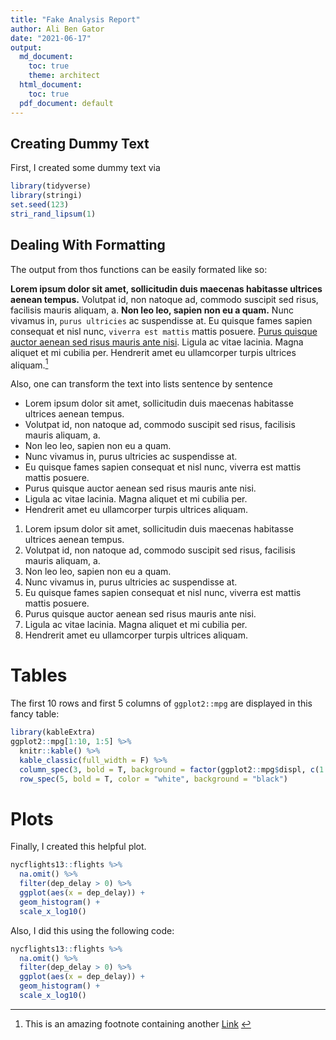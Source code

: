 ```yaml
---
title: "Fake Analysis Report"
author: Ali Ben Gator
date: "2021-06-17"
output:
  md_document:
    toc: true
    theme: architect
  html_document:
    toc: true
  pdf_document: default
---
```



## Creating Dummy Text

First, I created some dummy text via
```r
library(tidyverse)
library(stringi)
set.seed(123)
stri_rand_lipsum(1)
```


## Dealing With Formatting

The output from thos functions can be easily formated like so:

**Lorem ipsum dolor sit amet, sollicitudin duis maecenas habitasse ultrices aenean tempus.** Volutpat id, non natoque ad, commodo suscipit sed risus, facilisis mauris aliquam, a. **Non leo leo, sapien non eu a quam.** Nunc vivamus in, `purus ultricies` ac suspendisse at. Eu quisque fames sapien consequat et nisl nunc, `viverra est mattis` mattis posuere. [Purus quisque auctor aenean sed risus mauris ante nisi](https://www.youtube.com/watch?v=dQw4w9WgXcQ). Ligula ac vitae lacinia. Magna aliquet et mi cubilia per. Hendrerit amet eu ullamcorper turpis ultrices aliquam.^[This is an amazing footnote containing another [Link](https://yards.albert-rapp.de/) ]

Also, one can transform the text into lists sentence by sentence

* Lorem ipsum dolor sit amet, sollicitudin duis maecenas habitasse ultrices aenean tempus.
* Volutpat id, non natoque ad, commodo suscipit sed risus, facilisis mauris aliquam, a.
* Non leo leo, sapien non eu a quam.
* Nunc vivamus in, purus ultricies ac suspendisse at.
* Eu quisque fames sapien consequat et nisl nunc, viverra est mattis mattis posuere.
* Purus quisque auctor aenean sed risus mauris ante nisi.
* Ligula ac vitae lacinia. Magna aliquet et mi cubilia per.
* Hendrerit amet eu ullamcorper turpis ultrices aliquam.

1. Lorem ipsum dolor sit amet, sollicitudin duis maecenas habitasse ultrices aenean tempus.
1. Volutpat id, non natoque ad, commodo suscipit sed risus, facilisis mauris aliquam, a.
1. Non leo leo, sapien non eu a quam.
1. Nunc vivamus in, purus ultricies ac suspendisse at.
1. Eu quisque fames sapien consequat et nisl nunc, viverra est mattis mattis posuere.
1. Purus quisque auctor aenean sed risus mauris ante nisi.
1. Ligula ac vitae lacinia. Magna aliquet et mi cubilia per.
1. Hendrerit amet eu ullamcorper turpis ultrices aliquam.


# Tables

The first 10 rows and first 5 columns of `ggplot2::mpg` are displayed in this fancy table:

```r
library(kableExtra)
ggplot2::mpg[1:10, 1:5] %>% 
  knitr::kable() %>% 
  kable_classic(full_width = F) %>% 
  column_spec(3, bold = T, background = factor(ggplot2::mpg$displ, c(1.8, 2.0, 2.8, 3.1),   spec_color(c(1.8, 2.0, 2.8, 3.1), alpha = 0.5))) %>% 
  row_spec(5, bold = T, color = "white", background = "black")
```


# Plots

Finally, I created this helpful plot.

```r
nycflights13::flights %>% 
  na.omit() %>% 
  filter(dep_delay > 0) %>% 
  ggplot(aes(x = dep_delay)) +
  geom_histogram() + 
  scale_x_log10()
```

Also, I did this using the following code:

```r
nycflights13::flights %>% 
  na.omit() %>% 
  filter(dep_delay > 0) %>% 
  ggplot(aes(x = dep_delay)) +
  geom_histogram() + 
  scale_x_log10()
```
